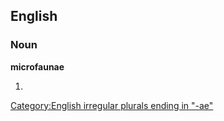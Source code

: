 ==English==

===Noun===
'''microfaunae'''

# {{plural of|[[microfauna]]}}

[[Category:English irregular plurals ending in "-ae"]]